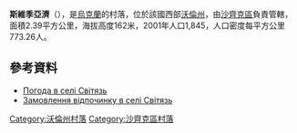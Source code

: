 {{coord|51|28|43|N|23|51|5|E|scale:30000|display=title}}

'''斯維季亞濟'''（{{lang-uk|Світязь}}），是[[烏克蘭|烏克蘭]]的村落，位於該國西部[[沃倫州|沃倫州]]，由[[沙齊克區|沙齊克區]]負責管轄，面積2.39平方公里，海拔高度162米，2001年人口1,845，人口密度每平方公里773.26人。

==參考資料==
* [http://weather.in.ua/ua/volynskaja/23453 Погода в селі Світязь] {{Wayback|url=http://weather.in.ua/ua/volynskaja/23453 |date=20140727063551 }}
* [https://web.archive.org/web/20180710195746/https://svitiaz.net/ Замовлення відпочинку в селі Світязь]

[[Category:沃倫州村落|Category:沃倫州村落]]
[[Category:沙齊克區村落|Category:沙齊克區村落]]


{{Volyn-geo-stub}}